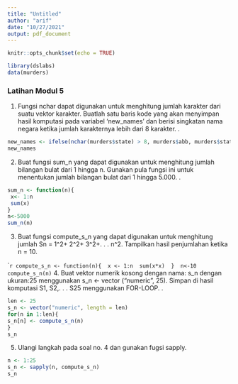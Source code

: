 ```yaml
---
title: "Untitled"
author: "arif"
date: "10/27/2021"
output: pdf_document
---
```


```r
knitr::opts_chunk$set(echo = TRUE)
```

```r
library(dslabs)
data(murders) 
```
### Latihan Modul 5

1. Fungsi nchar dapat digunakan untuk menghitung jumlah karakter dari suatu vektor karakter. Buatlah satu baris kode yang akan menyimpan hasil komputasi pada variabel ‘new_names’ dan berisi singkatan nama negara ketika jumlah karakternya lebih dari 8 karakter. 
.

```r
new_names <- ifelse(nchar(murders$state) > 8, murders$abb, murders$state) 
new_names
```


2. Buat fungsi sum_n yang dapat digunakan untuk menghitung jumlah bilangan bulat dari 1 hingga n. Gunakan pula fungsi ini untuk menentukan jumlah bilangan bulat dari 1 hingga 5.000. 
.
```r
sum_n <- function(n){
 x<- 1:n
 sum(x)
}
n<-5000
sum_n(n)
```



3. Buat fungsi compute_s_n yang dapat digunakan untuk menghitung jumlah Sn = 1^2+ 2^2+ 3^2+. . . n^2. Tampilkan hasil penjumlahan ketika n = 10. 
  
````r
compute_s_n <- function(n){ 
x <- 1:n 
sum(x*x) 
} 
n<-10
compute_s_n(n) 
```
4. Buat vektor numerik kosong dengan nama: s_n dengan ukuran:25 menggunakan s_n <- vector ("numeric", 25).
Simpan di hasil komputasi S1, S2,. . . S25 menggunakan FOR-LOOP. 
.
```r
len <- 25 
s_n <- vector("numeric", length = len)
for(n in 1:len){ 
s_n[n] <- compute_s_n(n) 
} 
s_n
```
5. Ulangi langkah pada soal no. 4 dan gunakan fugsi sapply. 
```r
n <- 1:25 
s_n <- sapply(n, compute_s_n) 
s_n
```